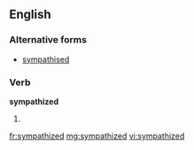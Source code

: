 ==English==

===Alternative forms===
*[[sympathised]] {{qualifier|mainly|British}}

===Verb===
'''sympathized'''

# {{North American}} {{past of|sympathize}}

[[fr:sympathized]]
[[mg:sympathized]]
[[vi:sympathized]]